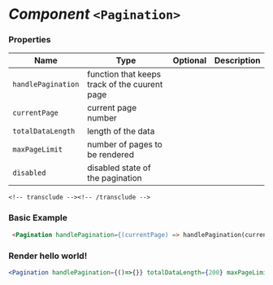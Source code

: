 
<!-- title -->
# _Component_ `<Pagination>`
<!-- /title -->

<!-- props -->
### Properties
Name | Type | Optional | Description
---- | ---- | -------- | -----------
`handlePagination` | function that keeps track of the cuurent page|  | 
`currentPage` | current page number|  | 
`totalDataLength` | length of the data |  | 
`maxPageLimit` | number of pages to be rendered|  | 
`disabled` | disabled state of the pagination|  | 
<!-- /props -->

`<!-- transclude --><!-- /transclude -->`
<!-- example -->
### Basic Example
``` html
 <Pagination handlePagination={(currentPage) => handlePagination(currentPage)} totalDataLength={data.length} maxPageLimit={5} currentPage={1}/>
```
<!-- /example -->
### Render hello world!

```jsx live
<Pagination handlePagination={()=>{}} totalDataLength={200} maxPageLimit={5} currentPage={1}/>
```